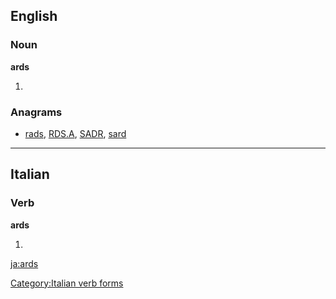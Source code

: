 ==English==

===Noun===
'''ards'''
# {{plural of|''[[ard]]''}}

===Anagrams===
* [[rads#English|rads]], [[RDS.A#English|RDS.A]], [[SADR#English|SADR]], [[sard#English|sard]]

----

==Italian==

===Verb===
'''ards'''

# {{form of|[[first-person|First-person]] [[singular]] [[past historic]]|[[ardere#Italian|ardere]]|lang=Italian}}

[[Category:Italian verb forms]]

[[ja:ards]]